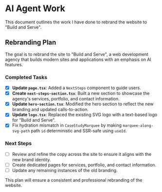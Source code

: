 # AI Agent Work

This document outlines the work I have done to rebrand the website to "Build and Serve".

## Rebranding Plan

The goal is to rebrand the site to "Build and Serve", a web development agency that builds modern sites and applications with an emphasis on AI features.

### Completed Tasks

- [x] **Update `page.tsx`**: Added a `NextSteps` component to guide users.
- [x] **Create `next-steps-section.tsx`**: Built a new section to showcase the agency's services, portfolio, and contact information.
- [x] **Update `hero-section.tsx`**: Modified the hero section to reflect the new branding and updated calls-to-action.
- [x] **Update `logo.tsx`**: Replaced the existing SVG logo with a text-based logo for "Build and Serve".
- [x] Fix hydration mismatch in `CaseStudyMarquee` by making `marquee-along-svg-path` path `id` deterministic and SSR-safe using `useId`.

### Next Steps

- [ ] Review and refine the copy across the site to ensure it aligns with the new brand identity.
- [ ] Create dedicated pages for services, portfolio, and contact information.
- [ ] Update any remaining instances of the old branding.

This plan will ensure a consistent and professional rebranding of the website.
